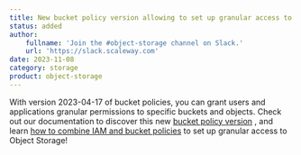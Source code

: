 ```yaml
---
title: New bucket policy version allowing to set up granular access to resources is now in GA!
status: added
author:
    fullname: 'Join the #object-storage channel on Slack.'
    url: 'https://slack.scaleway.com'
date: 2023-11-08
category: storage
product: object-storage
---
```


With version 2023-04-17 of bucket policies, you can grant users and applications granular permissions to specific buckets and objects.
Check out our documentation to discover this new [bucket policy version](https://www.scaleway.com/en/docs/object-storage/api-cli/bucket-policy/) , and learn [how to combine IAM and bucket policies](https://www.scaleway.com/en/docs/object-storage/api-cli/combining-iam-and-object-storage/) to set up granular access to Object Storage!


